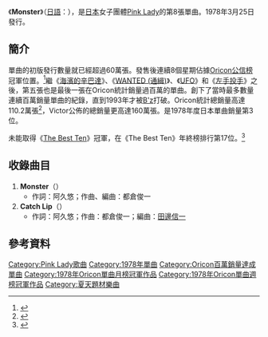{{Infobox Single
| Name           = Monster<br />{{lang|ja|モンスター}}
| Artist         = [[Pink_Lady|Pink Lady]]
| Album          = 
| Released       = 1978年6月25日
| Format         = 
| Recorded       = 
| Genre          = [[偶像歌謡曲|偶像歌謡曲]]
| Length         = 
| Label          = [[Victor_Entertainment|Victor Record]]
| Writer         = [[阿久悠|阿久悠]]、[[都倉俊一|都倉俊一]]
| Producer       = 
| Certification  = 
| Chart position = *週間最高排行第2位（[[The_Best_Ten|The Best Ten]]）
* 週間最高排行第1位（[[Oricon公信榜|Oricon]]）
* 1978年7月度月間排行第1位（[[Oricon公信榜|Oricon]]）
* 1978年8月度月間排行第1位（[[Oricon公信榜|Oricon]]）
* 1978年度年間排行第17位（[[The_Best_Ten|The Best Ten]]）
* 1978年度年間排行第3位（[[Oricon公信榜|Oricon]]）
| Last single    = [[左手投手|左手投手]]<br />（1978年）
| This single    = '''Monster'''<br />（1978年）
| Next single    = [[透明人間_(Pink_Lady單曲)|透明人間]]<br />（1978年）
}}
《'''Monster'''》（[[日語|日語]]：{{lang|ja|'''モンスター'''}}），是[[日本|日本]]女子團體[[Pink_Lady|Pink Lady]]的第8張單曲。1978年3月25日發行。

== 簡介 ==
單曲的初版發行數量就已經超過60萬張。發售後連續8個星期佔據[[Oricon公信榜|Oricon公信榜]]冠軍位置。<ref>{{Cite web |url=http://www18.ocn.ne.jp/~hbr/JP1_e.htm |title=List of the number-one hit singles on the Japanese Oricon Chart |accessdate=2010-11-04 |archive-date=2008-12-26 |archive-url=https://web.archive.org/web/20081226082219/http://www18.ocn.ne.jp/~hbr/JP1_e.htm |dead-url=no }}</ref>繼《[[海濱的辛巴達|海濱的辛巴達]]》、《[[WANTED_(通緝)|WANTED (通緝)]]》、《[[UFO_(Pink_Lady單曲)|UFO]]》和《[[左手投手|左手投手]]》之後，第五張也是最後一張在Oricon統計銷量過百萬的單曲。創下了當時最多數量連續百萬銷量單曲的紀錄，直到1993年才被[[B'z|B'z]]打破。Oricon統計總銷量高達110.2萬張<ref>{{Cite web |url=http://www.musictvprogram.com/corner-ranking-single.html |script-title=ja:歴代シングルランキング |access-date=2010-11-04 |archive-url=https://web.archive.org/web/20100827183309/http://www.musictvprogram.com/corner-ranking-single.html |archive-date=2010-08-27 |dead-url=yes }}</ref>，Victor公佈的總銷量更高達160萬張。是1978年度日本單曲銷量第3位。

未能取得《[[The_Best_Ten|The Best Ten]]》冠軍，在《The Best Ten》年終榜排行第17位。<ref>{{Cite web |url=http://edelweiss.inside-ricefield.com/bestten/1978_nenkan.html |script-title=ja:ザ・ベストテン 1978年、年間ベストテン |accessdate=2010-11-04 |archive-date=2016-08-20 |archive-url=https://web.archive.org/web/20160820010829/http://edelweiss.inside-ricefield.com/bestten/1978_nenkan.html |dead-url=no }}</ref>

== 收錄曲目 ==
# '''Monster'''（{{lang|ja|モンスター}}）
#* 作詞：阿久悠；作曲、編曲：都倉俊一
# '''Catch Lip'''（{{lang|ja|キャッチ・リップ}}）
#* 作詞：阿久悠；作曲：都倉俊一；編曲：[[田邊信一|田邊信一]]

== 參考資料 ==
{{reflist}}

{{DEFAULTSORT:Monster}}
[[Category:Pink_Lady歌曲|Category:Pink Lady歌曲]]
[[Category:1978年單曲|Category:1978年單曲]]
[[Category:Oricon百萬銷量達成單曲|Category:Oricon百萬銷量達成單曲]]
[[Category:1978年Oricon單曲月榜冠軍作品|Category:1978年Oricon單曲月榜冠軍作品]]
[[Category:1978年Oricon單曲週榜冠軍作品|Category:1978年Oricon單曲週榜冠軍作品]]
[[Category:夏天題材樂曲|Category:夏天題材樂曲]]